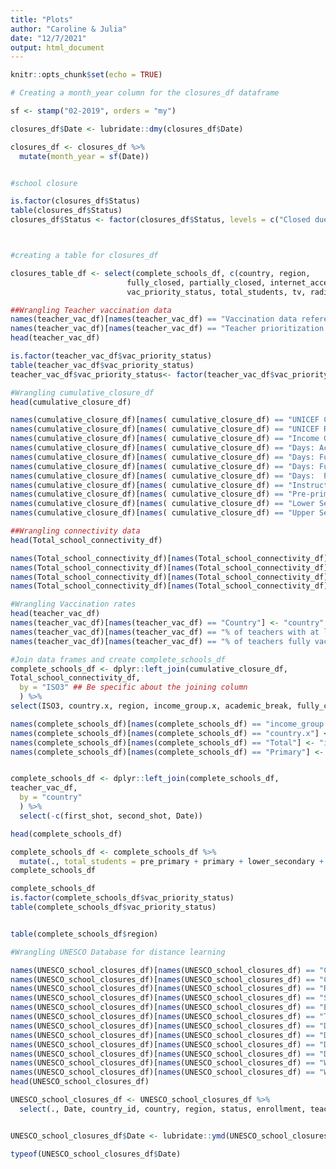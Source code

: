 ```yaml
---
title: "Plots"
author: "Caroline & Julia"
date: "12/7/2021"
output: html_document
---
```


```r
knitr::opts_chunk$set(echo = TRUE)
```



```r
# Creating a month_year column for the closures_df dataframe

sf <- stamp("02-2019", orders = "my") 

closures_df$Date <- lubridate::dmy(closures_df$Date)

closures_df <- closures_df %>%
  mutate(month_year = sf(Date))


#school closure

is.factor(closures_df$Status)
table(closures_df$Status)
closures_df$Status <- factor(closures_df$Status, levels = c("Closed due to COVID-19 ", "Partially open", "Fully open", "Academic break"))



#creating a table for closures_df

closures_table_df <- select(complete_schools_df, c(country, region, 
                          fully_closed, partially_closed, internet_access,
                          vac_priority_status, total_students, tv, radio, online_learning))

```





```r
##Wrangling Teacher vaccination data
names(teacher_vac_df)[names(teacher_vac_df) == "Vaccination data reference date"] <- "Date"
names(teacher_vac_df)[names(teacher_vac_df) == "Teacher prioritization in vaccination plans"] <- "vac_priority_status"
head(teacher_vac_df)

is.factor(teacher_vac_df$vac_priority_status)
table(teacher_vac_df$vac_priority_status)
teacher_vac_df$vac_priority_status<- factor(teacher_vac_df$vac_priority_status, levels = c("Group 1", "Group 2", "Group 3 or lower", "Not prioritized", "Not specified", "No data"))
```


```r
#Wrangling cumulative_closure_df
head(cumulative_closure_df)

names(cumulative_closure_df)[names( cumulative_closure_df) == "UNICEF Country"] <- "country"
names(cumulative_closure_df)[names( cumulative_closure_df) == "UNICEF Region"] <- "region"
names(cumulative_closure_df)[names( cumulative_closure_df) == "Income Group"] <- "income_group"
names(cumulative_closure_df)[names( cumulative_closure_df) == "Days: Academic break"] <- "academic_break"
names(cumulative_closure_df)[names( cumulative_closure_df) == "Days: Fully closed"] <- "fully_closed"
names(cumulative_closure_df)[names( cumulative_closure_df) == "Days: Fully open"] <- "fully_open"
names(cumulative_closure_df)[names( cumulative_closure_df) == "Days:  Partially closed"] <- "partially_closed"
names(cumulative_closure_df)[names( cumulative_closure_df) == "Instruction Days"] <- "instructions_date"
names(cumulative_closure_df)[names( cumulative_closure_df) == "Pre-primary"] <- "pre_primary"
names(cumulative_closure_df)[names( cumulative_closure_df) == "Lower Secondary"] <- "lower_secondary"
names(cumulative_closure_df)[names( cumulative_closure_df) == "Upper Secondary"] <- "upper_secondary"
```


```r
##Wrangling connectivity data
head(Total_school_connectivity_df)

names(Total_school_connectivity_df)[names(Total_school_connectivity_df) == "Countries and areas"] <- "country"
names(Total_school_connectivity_df)[names(Total_school_connectivity_df) == "Sub-region"] <- "sub_region"
names(Total_school_connectivity_df)[names(Total_school_connectivity_df) == "Income Group"] <- "income_group"
names(Total_school_connectivity_df)[names(Total_school_connectivity_df) == "...12"] <- "Date"
```


```r
#Wrangling Vaccination rates
head(teacher_vac_df)
names(teacher_vac_df)[names(teacher_vac_df) == "Country"] <- "country"
names(teacher_vac_df)[names(teacher_vac_df) == "% of teachers with at least one dosis"] <- "first_shot"
names(teacher_vac_df)[names(teacher_vac_df) == "% of teachers fully vaccinated"] <- "second_shot"
```


```r
#Join data frames and create complete_schools_df
complete_schools_df <- dplyr::left_join(cumulative_closure_df,
Total_school_connectivity_df, 
  by = "ISO3" ## Be specific about the joining column
  ) %>%
select(ISO3, country.x, region, income_group.x, academic_break, fully_closed, fully_open, partially_closed, instructions_date, pre_primary, Primary, lower_secondary, upper_secondary, Total)

names(complete_schools_df)[names(complete_schools_df) == "income_group.x"] <- "income_group"
names(complete_schools_df)[names(complete_schools_df) == "country.x"] <- "country"
names(complete_schools_df)[names(complete_schools_df) == "Total"] <- "internet_access"
names(complete_schools_df)[names(complete_schools_df) == "Primary"] <- "primary"


complete_schools_df <- dplyr::left_join(complete_schools_df,
teacher_vac_df, 
  by = "country" 
  ) %>%
  select(-c(first_shot, second_shot, Date))

head(complete_schools_df)

complete_schools_df <- complete_schools_df %>%
  mutate(., total_students = pre_primary + primary + lower_secondary + upper_secondary, .keep = "all")
complete_schools_df

complete_schools_df 
is.factor(complete_schools_df$vac_priority_status)
table(complete_schools_df$vac_priority_status)


table(complete_schools_df$region)


```



```r
#Wrangling UNESCO Database for distance learning 

names(UNESCO_school_closures_df)[names(UNESCO_school_closures_df) == "Country ID"] <- "country_id"
names(UNESCO_school_closures_df)[names(UNESCO_school_closures_df) == "Country"] <- "country"
names(UNESCO_school_closures_df)[names(UNESCO_school_closures_df) == "Region 1"] <- "region"
names(UNESCO_school_closures_df)[names(UNESCO_school_closures_df) == "Status"] <- "status"
names(UNESCO_school_closures_df)[names(UNESCO_school_closures_df) == "Enrolment (Pre-Primary to Tertiary)"] <- "enrollment"
names(UNESCO_school_closures_df)[names(UNESCO_school_closures_df) == "Teachers (Pre-Primary to Upper Secondary)"] <- "teachers_number"
names(UNESCO_school_closures_df)[names(UNESCO_school_closures_df) == "Distance learning modalities (TV)"] <- "tv"
names(UNESCO_school_closures_df)[names(UNESCO_school_closures_df) == "Distance learning modalities (Radio)"] <- "radio"
names(UNESCO_school_closures_df)[names(UNESCO_school_closures_df) == "Distance learning modalities (Online)"] <- "online_learning"
names(UNESCO_school_closures_df)[names(UNESCO_school_closures_df) == "Distance learning modalities (Global)"] <- "distance_learning"
names(UNESCO_school_closures_df)[names(UNESCO_school_closures_df) == "Weeks partially open"] <- "weeks_partially_closed"  
names(UNESCO_school_closures_df)[names(UNESCO_school_closures_df) == "Weeks fully closed"] <- "weeks_fully_closed"                                   
head(UNESCO_school_closures_df)                                 

UNESCO_school_closures_df <- UNESCO_school_closures_df %>%
  select(., Date, country_id, country, region, status, enrollment, teachers_number, tv, radio, online_learning, distance_learning, weeks_partially_closed, weeks_fully_closed)


UNESCO_school_closures_df$Date <- lubridate::ymd(UNESCO_school_closures_df$Date)

typeof(UNESCO_school_closures_df$Date)


```

